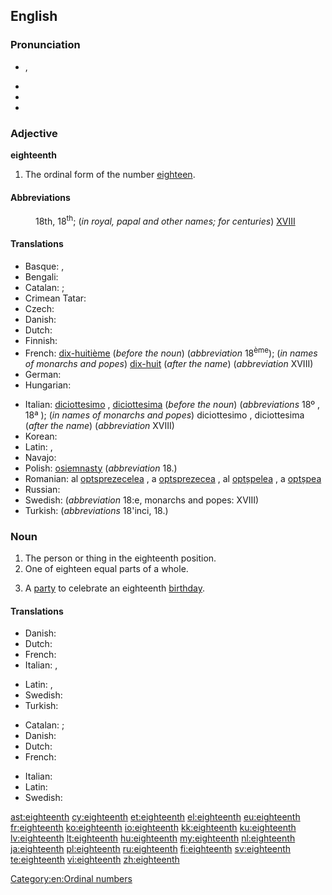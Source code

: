 ==English==
{{ordinalbox|en|17th|18th|19th|seventeenth|nineteenth|card=eighteen}}

===Pronunciation===
* {{IPA|/ˌeɪˈtiːnθ/}}, {{X-SAMPA|/%eIti:nT/}}
* {{audio|en-us-eighteenth.ogg|Audio (US)}}
* {{rhymes|iːnθ}}
* {{hyphenation|eigh|teenth}}

===Adjective===
'''eighteenth'''

# The ordinal form of the number [[eighteen]].

====Abbreviations====
: 18th, 18<sup>th</sup>; (''in royal, papal and other names; for centuries'') [[XVIII]]

====Translations====
{{trans-top|the ordinal form of the number eighteen}}
* Basque: {{t-|eu|hemezortzigarren}},  {{t-|eu|hamazortzigarren}}
* Bengali: {{t-|bn|অষ্টাদশ}}
* Catalan: {{t+|ca|divuitè|m}};  {{t-|ca|dihuitè|m}} {{qualifier|Valencian}}
* Crimean Tatar: {{tø|crh|on sekizinci}}
* Czech: {{t-|cs|osmnáctý}}
* Danish: {{t-|da|attende}}
* Dutch: {{t+|nl|achttiende}}
* Finnish: {{t-|fi|kahdeksastoista}}
* French: [[dix-huitième]] (''before the noun'') (''abbreviation'' 18<sup>ème</sup>); (''in names of monarchs and popes'') [[dix-huit]] (''after the name'') (''abbreviation'' XVIII)
* German: {{t+|de|achtzehnte}}
* Hungarian: {{t+|hu|tizennyolcadik}}
{{trans-mid}}
* Italian: [[diciottesimo]] {{m}}, [[diciottesima]] {{f}} (''before the noun'') (''abbreviations'' 18º {{m}}, 18ª {{f}}); (''in names of monarchs and popes'') diciottesimo {{m}}, diciottesima {{f}} (''after the name'') (''abbreviation'' XVIII)
* Korean: {{t+|ko|열여덟째|tr=yeolyedeolbjjae|sc=Hang}}
* Latin: {{t-|la|octavus decimus}}, {{t-|la|duodevicesimus}}
* Navajo: {{tø|nv|tseebíítsʼáadah góneʼ}}
* Polish: [[osiemnasty]] (''abbreviation'' 18.)
* Romanian: al [[optsprezecelea]] {{m}}, a [[optsprezecea]] {{f}}, al [[optșpelea]] {{qualifier|m, informal}}, a [[optșpea]] {{qualifier|f, informal}}
* Russian: {{t+|ru|восемнадцатый|m}}
* Swedish: {{t+|sv|artonde}} (''abbreviation'' 18:e, monarchs and popes: XVIII)
* Turkish: {{t-|tr|on sekizinci}} (''abbreviations'' 18'inci, 18.)
{{trans-bottom}}

===Noun===
{{en-noun}}

# The person or thing in the eighteenth position.
# One of eighteen equal parts of a whole.
# {{informal}} A [[party]] to celebrate an eighteenth [[birthday]].

====Translations====
{{trans-top|The person or thing in the eighteenth position}}
* Danish: {{t-|da|attener|c}}
* Dutch: {{t+|nl|achttiende|m|f}}
* French: {{t+|fr|dix-huitième|m|f}}
* Italian: {{t+|it|diciottesimo|m}}, {{t+|it|diciottesima|f}}
{{trans-mid}}
* Latin: {{t-|la|octavus decimus}}, {{t-|la|octavus decimus}}
* Swedish: {{t+|sv|artonde}}
* Turkish: {{t-|tr|on sekizinci}}
{{trans-bottom}}

{{trans-top|One of eighteen equal parts of a whole}}
* Catalan: {{t+|ca|divuitè|m}};  {{t-|ca|dihuitè|m}} {{qualifier|Valencian}}
* Danish: {{t-|da|attendedel|c}}
* Dutch: {{t+|nl|achttiende|n}}
* French: {{t+|fr|dix-huitième|m}}
{{trans-mid}}
* Italian: {{t+|it|diciottesimo|m}}
* Latin: {{t-|la|octavum decimum|n}}
* Swedish: {{t+|sv|artondel}}
{{trans-bottom}}

[[Category:en:Ordinal numbers]]

[[ast:eighteenth]]
[[cy:eighteenth]]
[[et:eighteenth]]
[[el:eighteenth]]
[[eu:eighteenth]]
[[fr:eighteenth]]
[[ko:eighteenth]]
[[io:eighteenth]]
[[kk:eighteenth]]
[[ku:eighteenth]]
[[lv:eighteenth]]
[[lt:eighteenth]]
[[hu:eighteenth]]
[[my:eighteenth]]
[[nl:eighteenth]]
[[ja:eighteenth]]
[[pl:eighteenth]]
[[ru:eighteenth]]
[[fi:eighteenth]]
[[sv:eighteenth]]
[[te:eighteenth]]
[[vi:eighteenth]]
[[zh:eighteenth]]
